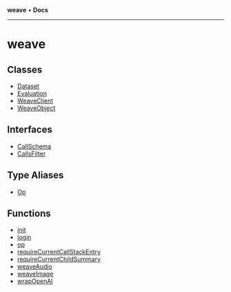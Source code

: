 **weave** • **Docs**

***

# weave

## Classes

- [Dataset](/reference/typescript-sdk/weave/classes/Dataset)
- [Evaluation](/reference/typescript-sdk/weave/classes/Evaluation)
- [WeaveClient](/reference/typescript-sdk/weave/classes/WeaveClient)
- [WeaveObject](/reference/typescript-sdk/weave/classes/WeaveObject)

## Interfaces

- [CallSchema](/reference/typescript-sdk/weave/interfaces/CallSchema)
- [CallsFilter](/reference/typescript-sdk/weave/interfaces/CallsFilter)

## Type Aliases

- [Op](/reference/typescript-sdk/weave/type-aliases/Op)

## Functions

- [init](/reference/typescript-sdk/weave/functions/init)
- [login](/reference/typescript-sdk/weave/functions/login)
- [op](/reference/typescript-sdk/weave/functions/op)
- [requireCurrentCallStackEntry](/reference/typescript-sdk/weave/functions/requireCurrentCallStackEntry)
- [requireCurrentChildSummary](/reference/typescript-sdk/weave/functions/requireCurrentChildSummary)
- [weaveAudio](/reference/typescript-sdk/weave/functions/weaveAudio)
- [weaveImage](/reference/typescript-sdk/weave/functions/weaveImage)
- [wrapOpenAI](/reference/typescript-sdk/weave/functions/wrapOpenAI)